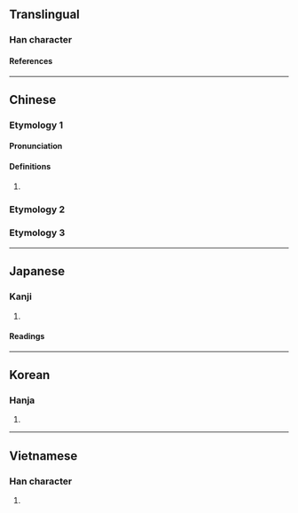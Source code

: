 {{character info/new}}
==Translingual==

===Han character===
{{Han char|rn=9|rad=人|as=09|sn=11|four=22214|canj=OHJG|ids=⿰亻重}}

====References====
{{Han ref|kx=0109.240|dkj=00832|dj=0233.130|hdz=10192.030|uh=5045}}

----

==Chinese==
{{zh-forms}}

===Etymology 1===

====Pronunciation====
{{zh-pron
|m=zhòng
|m-s=
|dg=
|c=zung3
|c-t=
|g=
|h=pfs=
|j=
|md=
|mn=
|mn-t=
|w=
|x=
|mc=y
|oc=y
|cat=
}}

====Definitions====
{{zh-hanzi}}

# {{zh-only|儱偅}}

===Etymology 2===
{{zh-see|憧|v}}

===Etymology 3===
{{zh-see|僮|v|[[servant]]}}

----

==Japanese==

===Kanji===
{{ja-kanji|grade=|rs=人09}}

# {{rfdef|ja|sort=人09}}

====Readings====
{{ja-readings
|on=しょう, しゅ, とう
|kun=こども
}}

----

==Korean==

===Hanja===
{{ko-hanja|동}}

# {{rfdef|ko|sort=人09}}

----

==Vietnamese==

===Han character===
{{vi-readings|reading=[[chổng]]}}

# {{rfdef|vi|sort=人09}}